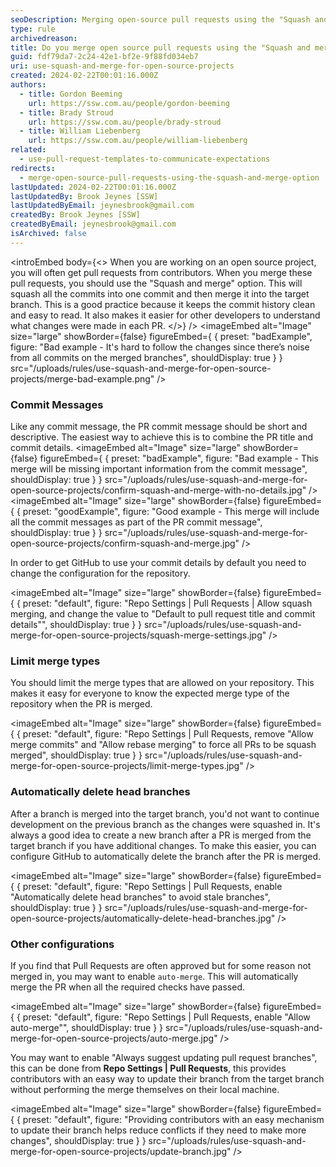 ```yaml
---
seoDescription: Merging open-source pull requests using the "Squash and merge" option keeps commit history clean and easy to read, making it easier for developers to understand changes made in each PR.
type: rule
archivedreason:
title: Do you merge open source pull requests using the "Squash and merge" option?
guid: fdf79da7-2c24-42e1-bf2e-9f88fd034eb7
uri: use-squash-and-merge-for-open-source-projects
created: 2024-02-22T00:01:16.000Z
authors:
  - title: Gordon Beeming
    url: https://ssw.com.au/people/gordon-beeming
  - title: Brady Stroud
    url: https://ssw.com.au/people/brady-stroud
  - title: William Liebenberg
    url: https://ssw.com.au/people/william-liebenberg
related:
  - use-pull-request-templates-to-communicate-expectations
redirects:
  - merge-open-source-pull-requests-using-the-squash-and-merge-option
lastUpdated: 2024-02-22T00:01:16.000Z
lastUpdatedBy: Brook Jeynes [SSW]
lastUpdatedByEmail: jeynesbrook@gmail.com
createdBy: Brook Jeynes [SSW]
createdByEmail: jeynesbrook@gmail.com
isArchived: false
---
```


<introEmbed
  body={<>
When you are working on an open source project, you will often get pull requests from contributors. When you merge these pull requests, you should use the "Squash and merge" option. This will squash all the commits into one commit and then merge it into the target branch. This is a good practice because it keeps the commit history clean and easy to read. It also makes it easier for other developers to understand what changes were made in each PR.
  </>}
/>
<imageEmbed
  alt="Image"
  size="large"
  showBorder={false}
  figureEmbed={ {
    preset: "badExample",
    figure: "Bad example - It's hard to follow the changes since there’s noise from all commits on the merged branches",
    shouldDisplay: true
  } }
  src="/uploads/rules/use-squash-and-merge-for-open-source-projects/merge-bad-example.png"
/>

### Commit Messages

Like any commit message, the PR commit message should be short and descriptive. The easiest way to achieve this is to combine the PR title and commit details.
<imageEmbed
  alt="Image"
  size="large"
  showBorder={false}
  figureEmbed={ {
    preset: "badExample",
    figure: "Bad example - This merge will be missing important information from the commit message",
    shouldDisplay: true
  } }
  src="/uploads/rules/use-squash-and-merge-for-open-source-projects/confirm-squash-and-merge-with-no-details.jpg"
/>
<imageEmbed
  alt="Image"
  size="large"
  showBorder={false}
  figureEmbed={ {
    preset: "goodExample",
    figure: "Good example - This merge will include all the commit messages as part of the PR commit message",
    shouldDisplay: true
  } }
  src="/uploads/rules/use-squash-and-merge-for-open-source-projects/confirm-squash-and-merge.jpg"
/>

In order to get GitHub to use your commit details by default you need to change the configuration for the repository.


<imageEmbed
  alt="Image"
  size="large"
  showBorder={false}
  figureEmbed={ {
    preset: "default",
    figure: "Repo Settings | Pull Requests | Allow squash merging, and change the value to \"Default to pull request title and commit details\"",
    shouldDisplay: true
  } }
  src="/uploads/rules/use-squash-and-merge-for-open-source-projects/squash-merge-settings.jpg"
/>

### Limit merge types

You should limit the merge types that are allowed on your repository. This makes it easy for everyone to know the expected merge type of the repository when the PR is merged.


<imageEmbed
  alt="Image"
  size="large"
  showBorder={false}
  figureEmbed={ {
    preset: "default",
    figure: "Repo Settings | Pull Requests, remove \"Allow merge commits\" and \"Allow rebase merging\" to force all PRs to be squash merged",
    shouldDisplay: true
  } }
  src="/uploads/rules/use-squash-and-merge-for-open-source-projects/limit-merge-types.jpg"
/>

### Automatically delete head branches

After a branch is merged into the target branch, you'd not want to continue development on the previous branch as the changes were squashed in. It's always a good idea to create a new branch after a PR is merged from the target branch if you have additional changes. To make this easier, you can configure GitHub to automatically delete the branch after the PR is merged.


<imageEmbed
  alt="Image"
  size="large"
  showBorder={false}
  figureEmbed={ {
    preset: "default",
    figure: "Repo Settings | Pull Requests, enable \"Automatically delete head branches\" to avoid stale branches",
    shouldDisplay: true
  } }
  src="/uploads/rules/use-squash-and-merge-for-open-source-projects/automatically-delete-head-branches.jpg"
/>

### Other configurations

If you find that Pull Requests are often approved but for some reason not merged in, you may want to enable `auto-merge`. This will automatically merge the PR when all the required checks have passed.


<imageEmbed
  alt="Image"
  size="large"
  showBorder={false}
  figureEmbed={ {
    preset: "default",
    figure: "Repo Settings | Pull Requests, enable \"Allow auto-merge\"",
    shouldDisplay: true
  } }
  src="/uploads/rules/use-squash-and-merge-for-open-source-projects/auto-merge.jpg"
/>

You may want to enable "Always suggest updating pull request branches", this can be done from **Repo Settings | Pull Requests**, this provides contributors with an easy way to update their branch from the target branch without performing the merge themselves on their local machine.


<imageEmbed
  alt="Image"
  size="large"
  showBorder={false}
  figureEmbed={ {
    preset: "default",
    figure: "Providing contributors with an easy mechanism to update their branch helps reduce conflicts if they need to make more changes",
    shouldDisplay: true
  } }
  src="/uploads/rules/use-squash-and-merge-for-open-source-projects/update-branch.jpg"
/>
